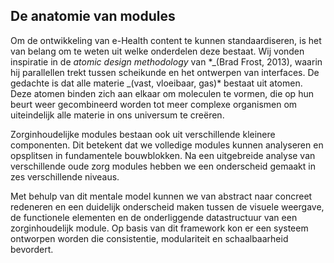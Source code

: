 ## De anatomie van modules

Om de ontwikkeling van e-Health content te kunnen standaardiseren, is het van belang om te weten uit welke onderdelen deze bestaat. Wij vonden inspiratie in de _atomic design_ _methodology_ van \*_(Brad Frost, 2013), waarin hij parallellen trekt tussen scheikunde en het ontwerpen van interfaces. De gedachte is dat alle materie _(vast, vloeibaar, gas)\* bestaat uit atomen. Deze atomen binden zich aan elkaar om moleculen te vormen, die op hun beurt weer gecombineerd worden tot meer complexe organismen om uiteindelijk alle materie in ons universum te creëren.

Zorginhoudelijke modules bestaan ook uit verschillende kleinere componenten. Dit betekent dat we volledige modules kunnen analyseren en opsplitsen in fundamentele bouwblokken. Na een uitgebreide analyse van verschillende oude zorg modules hebben we een onderscheid gemaakt in zes verschillende niveaus.

Met behulp van dit mentale model kunnen we van abstract naar concreet redeneren en een duidelijk onderscheid maken tussen de visuele weergave, de functionele elementen en de onderliggende datastructuur van een zorginhoudelijk module. Op basis van dit framework kon er een systeem ontworpen worden die consistentie, modulariteit en schaalbaarheid bevordert.
